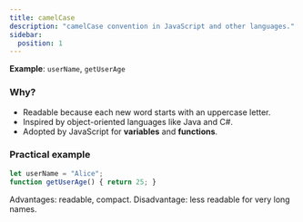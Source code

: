 ```yaml
---
title: camelCase
description: "camelCase convention in JavaScript and other languages."
sidebar:
  position: 1
---
```


**Example**: `userName`, `getUserAge`

### Why?
- Readable because each new word starts with an uppercase letter.
- Inspired by object-oriented languages like Java and C#.
- Adopted by JavaScript for **variables** and **functions**.

### Practical example

```js
let userName = "Alice";
function getUserAge() { return 25; }
```

Advantages: readable, compact.
Disadvantage: less readable for very long names.
